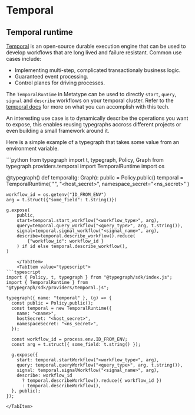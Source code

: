 

# Temporal

## Temporal runtime

[Temporal](https://temporal.io/) is an open-source durable execution engine that can be used to develop workflows that are long lived and failure resistant.
Common use cases include:

- Implementing multi-step, complicated transactionaly business logic. 
- Guaranteed event processing.
- Control planes for driving processes.

The `TemporalRuntime` in Metatype can be used to directly `start`, `query`, `signal` and `describe` workflows on your temporal cluster. 
Refer to the [temporal docs](https://docs.temporal.io) for more on what you can accomplish with this tech.

An interesting use case is to dynamically describe the operations you want to expose, this enables reusing typegraphs accross different projects or even building a small framework around it.

Here is a simple example of a typegraph that takes some value from an environment variable.

<SDKTabs>
    <TabItem value="python">
```python
from typegraph import t, typegraph, Policy, Graph
from typegraph.providers.temporal import TemporalRuntime
import os

@typegraph()
def temporal(g: Graph):
    public = Policy.public()
    temporal = TemporalRuntime(
        "<name>", "<host_secret>", namespace_secret="<ns_secret>"
    )

    workflow_id = os.getenv("ID_FROM_ENV")
    arg = t.struct({"some_field": t.string()})

    g.expose(
        public,
        start=temporal.start_workflow("<workflow_type>", arg),
        query=temporal.query_workflow("<query_type>", arg, t.string()),
        signal=temporal.signal_workflow("<signal_name>", arg),
        describe=temporal.describe_workflow().reduce(
            {"workflow_id": workflow_id }
        ) if id else temporal.describe_workflow(),
    )

```
    </TabItem>
    <TabItem value="typescript">
```typescript
import { Policy, t, typegraph } from "@typegraph/sdk/index.js";
import { TemporalRuntime } from "@typegraph/sdk/providers/temporal.js";

typegraph({ name: "temporal" }, (g) => {
  const public = Policy.public();
  const temporal = new TemporalRuntime({
    name: "<name>",
    hostSecret: "<host_secret>",
    namespaceSecret: "<ns_secret>",
  });

  const workflow_id = process.env.ID_FROM_ENV;
  const arg = t.struct({ some_field: t.string() });

  g.expose({
    start: temporal.startWorkflow("<workflow_type>", arg),
    query: temporal.queryWorkflow("<query_type>", arg, t.string()),
    signal: temporal.signalWorkflow("<signal_name>", arg),
    describe: workflow_id
      ? temporal.describeWorkflow().reduce({ workflow_id })
      : temporal.describeWorkflow(),
  }, public);
});
```
    </TabItem>
</SDKTabs>


<!-- TODO: setup a test temporal cluster and workflow for demo purposes -->

